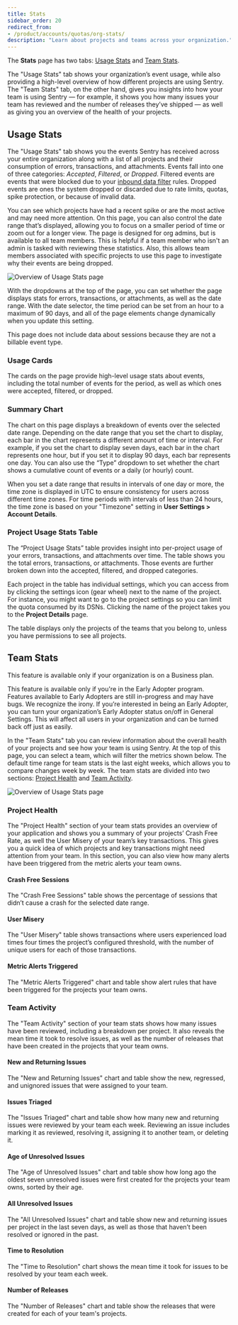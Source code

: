 ```yaml
---
title: Stats
sidebar_order: 20
redirect_from:
- /product/accounts/quotas/org-stats/
description: "Learn about projects and teams across your organization."
---
```


The **Stats** page has two tabs: [Usage Stats](#usage-stats) and [Team Stats](#team-stats).

The "Usage Stats" tab shows your organization’s event usage, while also providing a high-level overview of how different projects are using Sentry. The "Team Stats" tab, on the other hand, gives you insights into how your team is using Sentry — for example, it shows you how many issues your team has reviewed and the number of releases they’ve shipped — as well as giving you an overview of the health of your projects.

## Usage Stats

The "Usage Stats" tab shows you the events Sentry has received across your entire organization along with a list of all projects and their consumption of errors, transactions, and attachments. Events fall into one of three categories: _Accepted_, _Filtered_, or _Dropped_. Filtered events are events that were blocked due to your [inbound data filter](/product/data-management-settings/filtering/) rules. Dropped events are ones the system dropped or discarded due to rate limits, quotas, spike protection, or because of invalid data.

You can see which projects have had a recent spike or are the most active and may need more attention. On this page, you can also control the date range that’s displayed, allowing you to focus on a smaller period of time or zoom out for a longer view. The page is designed for org admins, but is available to all team members. This is helpful if a team member who isn't an admin is tasked with reviewing these statistics. Also, this allows team members associated with specific projects to use this page to investigate why their events are being dropped.

![Overview of Usage Stats page](usage-stats.png)

With the dropdowns at the top of the page, you can set whether the page displays stats for errors, transactions, or attachments, as well as the date range. With the date selector, the time period can be set from an hour to a maximum of 90 days, and all of the page elements change dynamically when you update this setting.

<Note>

This page does not include data about sessions because they are not a billable event type.

</Note>

### Usage Cards

The cards on the page provide high-level usage stats about events, including the total number of events for the period, as well as which ones were accepted, filtered, or dropped.

### Summary Chart

The chart on this page displays a breakdown of events over the selected date range. Depending on the date range that you set the chart to display, each bar in the chart represents a different amount of time or interval. For example, if you set the chart to display seven days, each bar in the chart represents one hour, but if you set it to display 90 days, each bar represents one day. You can also use the “Type” dropdown to set whether the chart shows a cumulative count of events or a daily (or hourly) count.

When you set a date range that results in intervals of one day or more, the time zone is displayed in UTC to ensure consistency for users across different time zones. For time periods with intervals of less than 24 hours, the time zone is based on your "Timezone" setting in **User Settings > Account Details**.

### Project Usage Stats Table

The “Project Usage Stats” table provides insight into per-project usage of your errors, transactions, and attachments over time. The table shows you the total errors, transactions, or attachments. Those events are further broken down into the accepted, filtered, and dropped categories.

Each project in the table has individual settings, which you can access from by clicking the settings icon (gear wheel) next to the name of the project. For instance, you might want to go to the project settings so you can limit the quota consumed by its DSNs. Clicking the name of the project takes you to the **Project Details** page.

The table displays only the projects of the teams that you belong to, unless you have permissions to see all projects.

## Team Stats

<Note>

  This feature is available only if your organization is on a Business plan.

</Note>

<Note>

  This feature is available only if you're in the Early Adopter program. Features available to Early Adopters are still in-progress and may have bugs. We recognize the irony.
  If you’re interested in being an Early Adopter, you can turn your organization’s Early Adopter status on/off in General Settings. This will affect all users in your organization and can be turned back off just as easily.

</Note>

In the "Team Stats" tab you can review information about the overall health of your projects and see how your team is using Sentry. At the top of this page, you can select a team, which will filter the metrics shown below. The default time range for team stats is the last eight weeks, which allows you to compare changes week by week. The team stats are divided into two sections: [Project Health](#project-health) and [Team Activity](#team-activity).

![Overview of Usage Stats page](team-stats.png)

### Project Health

The "Project Health" section of your team stats provides an overview of your application and shows you a summary of your projects’ Crash Free Rate, as well the User Misery of your team’s key transactions. This gives you a quick idea of which projects and key transactions might need attention from your team. In this section, you can also view how many alerts have been triggered from the metric alerts your team owns.

#### Crash Free Sessions

The "Crash Free Sessions" table shows the percentage of sessions that didn’t cause a crash for the selected date range.

#### User Misery

The "User Misery" table shows transactions where users experienced load times four times the project’s configured threshold, with the number of unique users for each of those transactions.

#### Metric Alerts Triggered

The "Metric Alerts Triggered" chart and table show alert rules that have been triggered for the projects your team owns.


### Team Activity

The "Team Activity" section of your team stats shows how many issues have been reviewed, including a breakdown per project. It also reveals the mean time it took to resolve issues, as well as the number of releases that have been created in the projects that your team owns.

#### New and Returning Issues

The "New and Returning Issues" chart and table show the new, regressed, and unignored issues that were assigned to your team.

#### Issues Triaged

The "Issues Triaged" chart and table show how many new and returning issues were reviewed by your team each week. Reviewing an issue includes marking it as reviewed, resolving it, assigning it to another team, or deleting it.

#### Age of Unresolved Issues

The "Age of Unresolved Issues" chart and table show how long ago the oldest seven unresolved issues were first created for the projects your team owns, sorted by their age.

#### All Unresolved Issues

The "All Unresolved Issues" chart and table show new and returning issues per project in the last seven days, as well as those that haven’t been resolved or ignored in the past.

#### Time to Resolution

The "Time to Resolution" chart shows the mean time it took for issues to be resolved by your team each week.

#### Number of Releases

The "Number of Releases" chart and table show the releases that were created for each of your team's projects.
